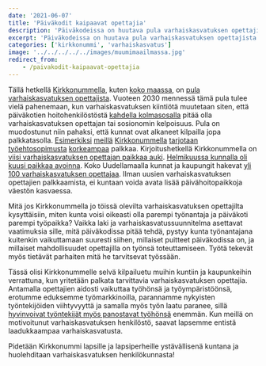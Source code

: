 ```yaml
---
date: '2021-06-07'
title: 'Päiväkodit kaipaavat opettajia'
description: 'Päiväkodeissa on huutava pula varhaiskasvatuksen opettajista. Kirkkonummella olisi nyt mahdollisuus rakentaa uudenlaista työympäristöä ja tehdä siitä valttikortti uusien opettajien palkkaamiseen sekä nykyisten viihtymiseen!'
excerpt: 'Päiväkodeissa on huutava pula varhaiskasvatuksen opettajista. Kirkkonummella olisi nyt mahdollisuus rakentaa uudenlaista työympäristöä ja tehdä siitä valttikortti uusien opettajien palkkaamiseen sekä nykyisten viihtymiseen!'
categories: ['kirkkonummi', 'varhaiskasvatus']
image: '../../../../../images/muumimaailmassa.jpg'
redirect_from:
    - /paivakodit-kaipaavat-opettajia
---
```


Tällä hetkellä [Kirkkonummella](https://www.kuntarekry.fi/fi/tyopaikat/?&professioncat=38788&organisation=9&lang=fi_FI,sv_SE&desc=varhaiskasvatuksen%20opettaja&sort=%22-changetime%22&limit=24&display=grid), kuten [koko maassa](https://www.uef.fi/fi/artikkeli/varhaiskasvatuksen-opettajapulaa-helpotetaan-monimuotokoulutuksella), on [pula varhaiskasvatuksen opettajista](https://www.iltalehti.fi/politiikka/a/d0c06ae8-d132-4b35-aebe-8256b6046bec). Vuoteen 2030 mennessä tämä pula tulee vielä pahenemaan, kun varhaiskasvatuksen kiintiötä muutetaan siten, että päiväkotien hoitohenkilöstöstä [kahdella kolmasosalla](https://www.finlex.fi/fi/laki/alkup/2018/20180540#Pidp447740832) pitää olla varhaiskasvatuksen opettajan tai sosionomin kelpoisuus. Pula on muodostunut niin pahaksi, että kunnat ovat alkaneet kilpailla jopa palkkatasolla. [Esimerkiksi](https://www.kuntarekry.fi/fi/tyopaikat/varhaiskasvatuksen-opettaja-365327/) [meillä](https://www.kuntarekry.fi/fi/tyopaikat/varhaiskasvatuksen-opettaja-364669/) [Kirkkonummella](https://www.kuntarekry.fi/fi/tyopaikat/varhaiskasvatuksen-opettaja-laajakallion-paivakoti-352003/) [tarjotaan](https://www.kuntarekry.fi/fi/tyopaikat/varhaiskasvatuksen-opettaja-364299/) [työehtosopimusta](https://www.kt.fi/sopimukset/kvtes/2020-2021/liite-5-varhaiskasvatuksen-henkilosto-koulun-peruspalvelutehtavat) [korkeampaa](https://www.kuntarekry.fi/fi/tyopaikat/varhaiskasvatuksen-opettaja-360689/) palkkaa. Kirjoitushetkellä Kirkkonummella on [viisi varhaiskasvatuksen opettajan paikkaa auki](https://www.kuntarekry.fi/fi/tyopaikat/?profession=38816&organisation=9&lang=fi_FI%2Csv_SE&desc=varhaiskasvatuksen+opettaja&sort=%22-changetime%22&limit=24&display=grid). [Helmikuussa kunnalla oli kuusi paikkaa avoinna](https://laurilavanti.fi/kirkkonummi-lisa-on-sinunkin-etusi). Koko Uudellamaalla kunnat ja kaupungit hakevat [yli 100 varhaiskasvatuksen opettajaa](https://www.kuntarekry.fi/fi/tyopaikat/?region=39494&profession=38816&lang=fi_FI%2Csv_SE%2Cen_US&desc=varhaiskasvatuksen+opettaja&sort=%22-publish_from%22&limit=24&display=grid). Ilman uusien varhaiskasvatuksen opettajien palkkaamista, ei kuntaan voida avata lisää päivähoitopaikkoja väestön kasvaessa.

Mitä jos Kirkkonummella jo töissä olevilta varhaiskasvatuksen opettajilta kysyttäisiin, miten kunta voisi oikeasti olla parempi työnantaja ja päiväkoti parempi työpaikka? Vaikka laki ja varhaiskasvatussuunnitelma asettavat vaatimuksia sille, mitä päiväkodissa pitää tehdä, pystyy kunta työnantajana kuitenkin vaikuttamaan suuresti siihen, millaiset puitteet päiväkodissa on, ja millaiset mahdollisuudet opettajilla on työnsä toteuttamiseen. Työtä tekevät myös tietävät parhaiten mitä he tarvitsevat työssään.

Tässä olisi Kirkkonummelle selvä kilpailuetu muihin kuntiin ja kaupunkeihin verrattuna, kun yritetään palkata tarvittavia varhaiskasvatuksen opettajia. Antamalla opettajien aidosti vaikuttaa työhönsä ja työympäristöönsä, erotumme eduksemme työmarkkinoilla, parannamme nykyisten työntekijöiden viihtyvyyttä ja samalla myös työn laatu paranee, sillä [hyvinvoivat työntekijät myös panostavat työhönsä](https://www.ttl.fi/perehdytys-tyohyvinvointiin-tyoterveyteen-ja-tyoturvallisuuteen/tyohyvinvointi-yhteinen-asia/) enemmän. Kun meillä on motivoitunut varhaiskasvatuksen henkilöstö, saavat lapsemme entistä laadukkaampaa varhaiskasvatusta.

Pidetään Kirkkonummi lapsille ja lapsiperheille ystävällisenä kuntana ja huolehditaan varhaiskasvatuksen henkilökunnasta!
